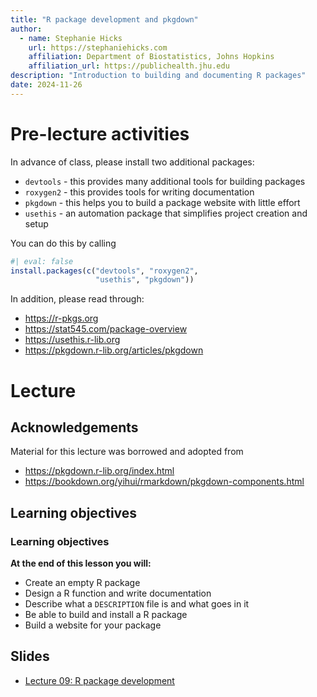```yaml
---
title: "R package development and pkgdown"
author: 
  - name: Stephanie Hicks
    url: https://stephaniehicks.com
    affiliation: Department of Biostatistics, Johns Hopkins
    affiliation_url: https://publichealth.jhu.edu
description: "Introduction to building and documenting R packages"
date: 2024-11-26
---
```


# Pre-lecture activities

::: callout-important

In advance of class, please install two additional packages:

* `devtools` - this provides many additional tools for building packages
* `roxygen2` - this provides tools for writing documentation
* `pkgdown`  - this helps you to build a package website with little effort
* `usethis`  - an automation package that simplifies project creation and setup

You can do this by calling

```r
#| eval: false
install.packages(c("devtools", "roxygen2",
                   "usethis", "pkgdown"))
```

In addition, please read through: 

- <https://r-pkgs.org>
- <https://stat545.com/package-overview>
- <https://usethis.r-lib.org>
- <https://pkgdown.r-lib.org/articles/pkgdown>

:::



# Lecture 

## Acknowledgements

Material for this lecture was borrowed and adopted from

- <https://pkgdown.r-lib.org/index.html>
- <https://bookdown.org/yihui/rmarkdown/pkgdown-components.html>


## Learning objectives

::: callout-note
### Learning objectives

**At the end of this lesson you will:**
 
- Create an empty R package 
- Design a R function and write documentation
- Describe what a `DESCRIPTION` file is and what goes in it
- Be able to build and install a R package
- Build a website for your package

:::


## Slides 

- [Lecture 09: R package development](https://docs.google.com/presentation/d/1Gr2SOWrm7hnbFR1CzNIlREXeNLYD2H-msYpogO-_f0A/edit?usp=sharing)

